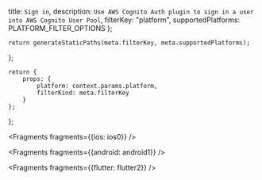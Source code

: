   title: `Sign in`,
  description: `Use AWS Cognito Auth plugin to sign in a user into AWS Cognito User Pool`,
  filterKey: "platform",
  supportedPlatforms: PLATFORM_FILTER_OPTIONS
};
      


    return generateStaticPaths(meta.filterKey, meta.supportedPlatforms);
};

    return {
        props: {
            platform: context.params.platform,
            filterKind: meta.filterKey
        }
    };
};


<Fragments fragments={{ios: ios0}} />


<Fragments fragments={{android: android1}} />


<Fragments fragments={{flutter: flutter2}} />
